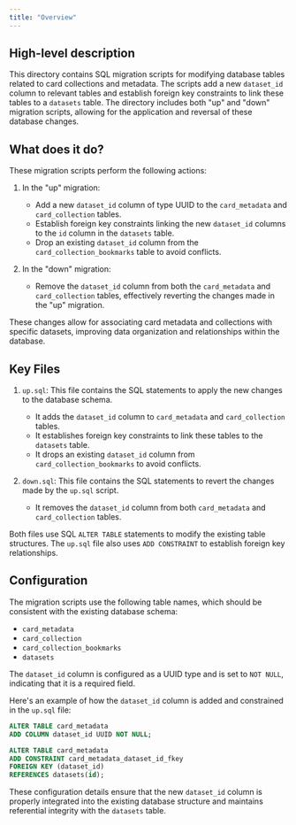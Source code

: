 ```yaml
---
title: "Overview"
---
```


## High-level description
This directory contains SQL migration scripts for modifying database tables related to card collections and metadata. The scripts add a new `dataset_id` column to relevant tables and establish foreign key constraints to link these tables to a `datasets` table. The directory includes both "up" and "down" migration scripts, allowing for the application and reversal of these database changes.

## What does it do?
These migration scripts perform the following actions:

1. In the "up" migration:
   - Add a new `dataset_id` column of type UUID to the `card_metadata` and `card_collection` tables.
   - Establish foreign key constraints linking the new `dataset_id` columns to the `id` column in the `datasets` table.
   - Drop an existing `dataset_id` column from the `card_collection_bookmarks` table to avoid conflicts.

2. In the "down" migration:
   - Remove the `dataset_id` column from both the `card_metadata` and `card_collection` tables, effectively reverting the changes made in the "up" migration.

These changes allow for associating card metadata and collections with specific datasets, improving data organization and relationships within the database.

## Key Files

1. `up.sql`: This file contains the SQL statements to apply the new changes to the database schema.
   - It adds the `dataset_id` column to `card_metadata` and `card_collection` tables.
   - It establishes foreign key constraints to link these tables to the `datasets` table.
   - It drops an existing `dataset_id` column from `card_collection_bookmarks` to avoid conflicts.

2. `down.sql`: This file contains the SQL statements to revert the changes made by the `up.sql` script.
   - It removes the `dataset_id` column from both `card_metadata` and `card_collection` tables.

Both files use SQL `ALTER TABLE` statements to modify the existing table structures. The `up.sql` file also uses `ADD CONSTRAINT` to establish foreign key relationships.

## Configuration
The migration scripts use the following table names, which should be consistent with the existing database schema:

- `card_metadata`
- `card_collection`
- `card_collection_bookmarks`
- `datasets`

The `dataset_id` column is configured as a UUID type and is set to `NOT NULL`, indicating that it is a required field.

Here's an example of how the `dataset_id` column is added and constrained in the `up.sql` file:

```sql
ALTER TABLE card_metadata
ADD COLUMN dataset_id UUID NOT NULL;

ALTER TABLE card_metadata
ADD CONSTRAINT card_metadata_dataset_id_fkey
FOREIGN KEY (dataset_id)
REFERENCES datasets(id);
```

These configuration details ensure that the new `dataset_id` column is properly integrated into the existing database structure and maintains referential integrity with the `datasets` table.